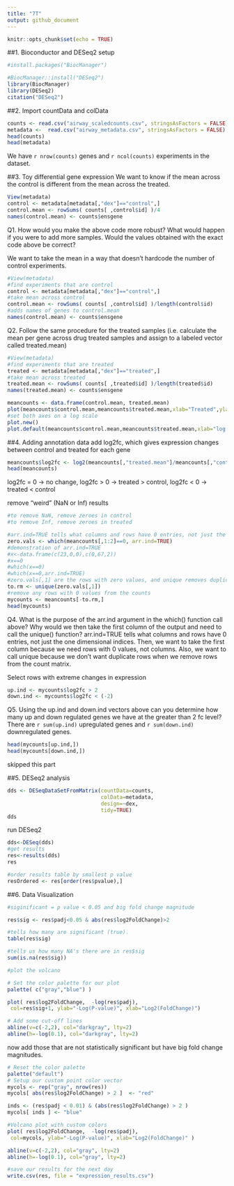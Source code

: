 ```yaml
---
title: "7T"
output: github_document
---
```


```r
knitr::opts_chunk$set(echo = TRUE)
```

##1. Bioconductor and DESeq2 setup
```r
#install.packages("BiocManager")

#BiocManager::install("DESeq2")
library(BiocManager)
library(DESeq2)
citation("DESeq2") 
```


##2. Import countData and colData
```r
counts <- read.csv("airway_scaledcounts.csv", stringsAsFactors = FALSE)
metadata <-  read.csv("airway_metadata.csv", stringsAsFactors = FALSE)
head(counts)
head(metadata)
```
We have `r nrow(counts)` genes and `r ncol(counts)` experiments in the dataset.

##3. Toy differential gene expression
We want to know if the mean across the control is different from the mean across the treated.
```r
View(metadata)
control <- metadata[metadata[,"dex"]=="control",]
control.mean <- rowSums( counts[ ,control$id] )/4 
names(control.mean) <- counts$ensgene
```

Q1. How would you make the above code more robust? What would happen if you were to add more samples. Would the values obtained with the exact code above be correct?

We want to take the mean in a way that doesn't hardcode the number of control experiments.
```r
#View(metadata)
#find experiments that are control
control <- metadata[metadata[,"dex"]=="control",]
#take mean across control
control.mean <- rowSums( counts[ ,control$id] )/length(control$id)
#adds names of genes to control.mean
names(control.mean) <- counts$ensgene
```

Q2. Follow the same procedure for the treated samples (i.e. calculate the mean per gene across drug treated samples and assign to a labeled vector called treated.mean)
```r
#View(metadata)
#find experiments that are treated
treated <- metadata[metadata[,"dex"]=="treated",]
#take mean across treated
treated.mean <- rowSums( counts[ ,treated$id] )/length(treated$id) 
names(treated.mean) <- counts$ensgene
```

```r
meancounts <- data.frame(control.mean, treated.mean)
plot(meancounts$control.mean,meancounts$treated.mean,xlab="Treated",ylab="Control")
#set both axes on a log scale
plot.new()
plot.default(meancounts$control.mean,meancounts$treated.mean,xlab="log Treated",ylab="log Control",log="yx")
```

##4. Adding annotation data
add log2fc, which gives expression changes between control and treated for each gene
```r
meancounts$log2fc <- log2(meancounts[,"treated.mean"]/meancounts[,"control.mean"])
head(meancounts)
```
log2fc = 0 -> no change, log2fc > 0 -> treated > control, log2fc < 0 -> treated < control

remove "weird" (NaN or Inf) results
```r
#to remove NaN, remove zeroes in control
#to remove Inf, remove zeroes in treated

#arr.ind=TRUE tells what columns and rows have 0 entries, not just the one dimensional indices.
zero.vals <- which(meancounts[,1:2]==0, arr.ind=TRUE)
#demonstration of arr.ind=TRUE
#x<-data.frame(c(23,0,0),c(0,67,2))
#x==0
#which(x==0)
#which(x==0,arr.ind=TRUE)
#zero.vals[,1] are the rows with zero values, and unique removes duplicates
to.rm <- unique(zero.vals[,1])
#remove any rows with 0 values from the counts
mycounts <- meancounts[-to.rm,]
head(mycounts)


```
Q4. What is the purpose of the arr.ind argument in the which() function call above? Why would we then take the first column of the output and need to call the unique() function?
arr.ind=TRUE tells what columns and rows have 0 entries, not just the one dimensional indices. Then, we want to take the first column because we need rows with 0 values, not columns. Also, we want to call unique because we don't want duplicate rows when we remove rows from the count matrix.

Select rows with extreme changes in expression
```r
up.ind <- mycounts$log2fc > 2
down.ind <- mycounts$log2fc < (-2)
```
Q5. Using the up.ind and down.ind vectors above can you determine how many up and down regulated genes we have at the greater than 2 fc level?
There are `r sum(up.ind)` upregulated genes and `r sum(down.ind)` downregulated genes.

```r
head(mycounts[up.ind,])
head(mycounts[down.ind,])
```
skipped this part

##5. DESeq2 analysis
```r
dds <- DESeqDataSetFromMatrix(countData=counts, 
                              colData=metadata, 
                              design=~dex, 
                              tidy=TRUE)
dds
```
run DESeq2
```r
dds<-DESeq(dds)
#get results
res<-results(dds)
res
```
```r
#order results table by smallest p value
resOrdered <- res[order(res$pvalue),]
```


##6. Data Visualization
```r
#siginificant = p value < 0.05 and big fold change magnitude

res$sig <- res$padj<0.05 & abs(res$log2FoldChange)>2

#tells how many are significant (true).
table(res$sig)

#tells us how many NA's there are in res$sig
sum(is.na(res$sig))

#plot the volcano

# Set the color palette for our plot
palette( c("gray","blue") )

plot( res$log2FoldChange,  -log(res$padj), 
 col=res$sig+1, ylab="-Log(P-value)", xlab="Log2(FoldChange)")

# Add some cut-off lines
abline(v=c(-2,2), col="darkgray", lty=2)
abline(h=-log(0.1), col="darkgray", lty=2)
```
now add those that are not statistically significant but have big fold change magnitudes.
```r
# Reset the color palette
palette("default")
# Setup our custom point color vector 
mycols <- rep("gray", nrow(res))
mycols[ abs(res$log2FoldChange) > 2 ]  <- "red" 

inds <- (res$padj < 0.01) & (abs(res$log2FoldChange) > 2 )
mycols[ inds ] <- "blue"

#Volcano plot with custom colors 
plot( res$log2FoldChange,  -log(res$padj), 
 col=mycols, ylab="-Log(P-value)", xlab="Log2(FoldChange)" )

abline(v=c(-2,2), col="gray", lty=2)
abline(h=-log(0.1), col="gray", lty=2)

```

```r
#save our results for the next day
write.csv(res, file = "expression_results.csv")
```



